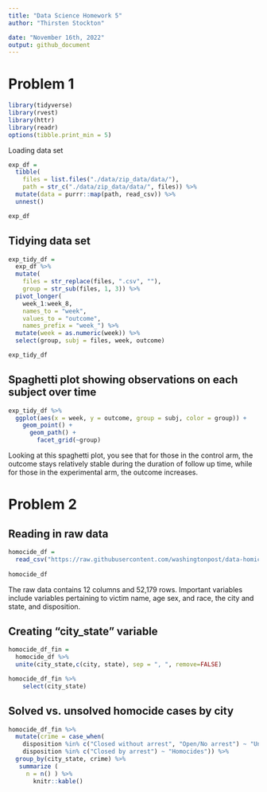 ```yaml
---
title: "Data Science Homework 5"
author: "Thirsten Stockton" 

date: "November 16th, 2022"
output: github_document
---
```


# Problem 1

```r

library(tidyverse)
library(rvest)
library(httr)
library(readr)
options(tibble.print_min = 5)

```
Loading data set

```r

exp_df = 
  tibble(
    files = list.files("./data/zip_data/data/"),
    path = str_c("./data/zip_data/data/", files)) %>% 
  mutate(data = purrr::map(path, read_csv)) %>% 
  unnest()

exp_df

```

## Tidying data set

```r


exp_tidy_df = 
  exp_df %>% 
  mutate(
    files = str_replace(files, ".csv", ""),
    group = str_sub(files, 1, 3)) %>% 
  pivot_longer(
    week_1:week_8,
    names_to = "week",
    values_to = "outcome",
    names_prefix = "week_") %>% 
  mutate(week = as.numeric(week)) %>% 
  select(group, subj = files, week, outcome)

exp_tidy_df
```
## Spaghetti plot showing observations on each subject over time
```r

exp_tidy_df %>% 
  ggplot(aes(x = week, y = outcome, group = subj, color = group)) + 
    geom_point() + 
      geom_path() + 
        facet_grid(~group)

```

Looking at this spaghetti plot, you see that for those in the control arm, the outcome stays relatively stable during the duration of follow up time, while for those in the experimental arm, the outcome increases.   

# Problem 2

## Reading in raw data
```r

homocide_df = 
  read_csv("https://raw.githubusercontent.com/washingtonpost/data-homicides/master/homicide-data.csv")
  
homocide_df

```

The raw data contains 12 columns and 52,179 rows. Important variables include variables pertaining to victim name, age sex, and race, the city and state, and disposition. 

## Creating "city_state" variable

```r

homocide_df_fin =
  homocide_df %>%
  unite(city_state,c(city, state), sep = ", ", remove=FALSE)

homocide_df_fin %>%
    select(city_state)

```


## Solved vs. unsolved homocide cases by city

```r

homocide_df_fin %>%
  mutate(crime = case_when(
    disposition %in% c("Closed without arrest", "Open/No arrest") ~ "Unsolved Homocides",
    disposition %in% c("Closed by arrest") ~ "Homocides")) %>%
  group_by(city_state, crime) %>%
   summarize (
     n = n() ) %>%
       knitr::kable()
   
  

```


